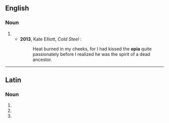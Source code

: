 {{also|-opia}}

==English==

===Noun===
{{en-noun|s|opia}}

# {{alternative form of|hupia|lang=en}}
#* '''2013''', Kate Elliott, ''Cold Steel'' {{ISBN|0316215155}}:
#*: Heat burned in my cheeks, for I had kissed the '''opia''' quite passionately before I realized he was the spirit of a dead ancestor.

----

==Latin==

===Noun===
{{la-noun-form|opia}}

# {{inflection of|opium||nom|p|lang=la}}
# {{inflection of|opium||acc|p|lang=la}}
# {{inflection of|opium||voc|p|lang=la}}
